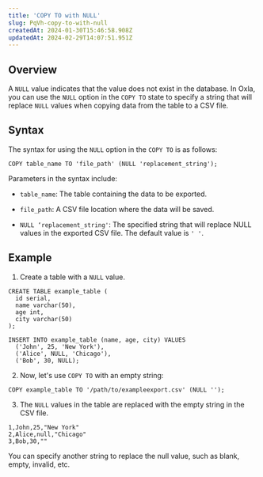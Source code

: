 ```yaml
---
title: 'COPY TO with NULL'
slug: PqVh-copy-to-with-null
createdAt: 2024-01-30T15:46:58.908Z
updatedAt: 2024-02-29T14:07:51.951Z
---
```


## **Overview**

A `NULL` value indicates that the value does not exist in the database. In Oxla, you can use the `NULL` option in the `COPY TO` state to specify a string that will replace `NULL` values ​​when copying data from the table to a CSV file.

## **Syntax**

The syntax for using the `NULL` option in the `COPY TO` is as follows:

```pgsql
COPY table_name TO 'file_path' (NULL 'replacement_string');
```

Parameters in the syntax include:

*   `table_name`: The table containing the data to be exported.

*   `file_path`: A CSV file location where the data will be saved.

*   `NULL ‘replacement_string'`: The specified string that will replace NULL values in the exported CSV file. The default value is `' '`.

## **Example**

1. Create a table with a `NULL` value.

```pgsql
CREATE TABLE example_table (
  id serial,
  name varchar(50),
  age int,
  city varchar(50)
);

INSERT INTO example_table (name, age, city) VALUES
  ('John', 25, 'New York'),
  ('Alice', NULL, 'Chicago'),
  ('Bob', 30, NULL);
```

2. Now, let's use `COPY TO` with an empty string:

```pgsql
COPY example_table TO '/path/to/exampleexport.csv' (NULL '');
```

3. The `NULL` values in the table are replaced with the empty string in the CSV file.

```none
1,John,25,"New York"
2,Alice,null,"Chicago"
3,Bob,30,""
```

<Tip>You can specify another string to replace the null value, such as blank, empty, invalid, etc.</Tip>


